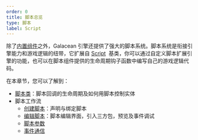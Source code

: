```yaml
---
order: 0
title: 脚本总览
type: 脚本
label: Script
---
```


除了[内置组件](/docs/core/component/)之外，Galacean 引擎还提供了强大的脚本系统。脚本系统是衔接引擎能力和游戏逻辑的纽带，它扩展自 [Script](/apis/galacean/#Script)  基类，你可以通过自定义脚本扩展引擎的功能，也可以在脚本组件提供的生命周期钩子函数中编写自己的游戏逻辑代码。

在本章节，您可以了解到：

- [脚本类](/docs/script/class/)：脚本回调的生命周期及如何用脚本控制实体
- 脚本工作流
	- [创建脚本](/docs/script/create/)：声明与绑定脚本
	- [编辑脚本](/docs/script/edit/)：脚本编辑界面，引入三方包，预览及事件调试
	- [脚本参数](/docs/script/attributes/)
	- [事件通信](/docs/script/communication/)